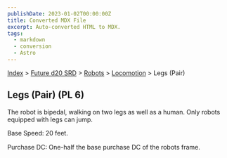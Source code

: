 ```yaml
---
publishDate: 2023-01-02T00:00:00Z
title: Converted MDX File
excerpt: Auto-converted HTML to MDX.
tags:
  - markdown
  - conversion
  - Astro
---
```






[Index](-index) > [Future d20 SRD](future-d20-srd-index) > [Robots](future-d20-srd-robots-index) > [Locomotion](future-d20-srd-robots-locomotion-index) > Legs (Pair)




## Legs (Pair) (PL 6)


The robot is bipedal, walking on two legs as well as a human. Only robots equipped with legs can jump.


Base Speed: 20 feet.


Purchase DC: One-half the base purchase DC of the robots frame.



